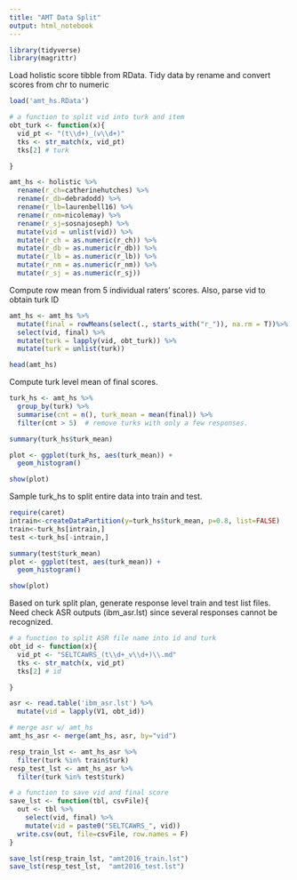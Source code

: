 ```yaml
---
title: "AMT Data Split"
output: html_notebook
---
```


```r
library(tidyverse)
library(magrittr)
```

Load holistic score tibble from RData. Tidy data by rename and convert scores from chr to numeric 

```r
load('amt_hs.RData')

# a function to split vid into turk and item
obt_turk <- function(x){
  vid_pt <- "(t\\d+)_(v\\d+)"
  tks <- str_match(x, vid_pt)
  tks[2] # turk

}

amt_hs <- holistic %>%
  rename(r_ch=catherinehutches) %>%
  rename(r_db=debradodd) %>%
  rename(r_lb=laurenbell16) %>%
  rename(r_nm=nicolemay) %>%
  rename(r_sj=sosnajoseph) %>%
  mutate(vid = unlist(vid)) %>%
  mutate(r_ch = as.numeric(r_ch)) %>%
  mutate(r_db = as.numeric(r_db)) %>%
  mutate(r_lb = as.numeric(r_lb)) %>%
  mutate(r_nm = as.numeric(r_nm)) %>%
  mutate(r_sj = as.numeric(r_sj)) 
```

Compute row mean from 5 individual raters' scores. Also, parse vid to obtain turk ID

```r
amt_hs <- amt_hs %>%
  mutate(final = rowMeans(select(., starts_with("r_")), na.rm = T))%>%
  select(vid, final) %>%
  mutate(turk = lapply(vid, obt_turk)) %>%
  mutate(turk = unlist(turk))

head(amt_hs)

```

Compute turk level mean of final scores.
```r
turk_hs <- amt_hs %>%
  group_by(turk) %>% 
  summarise(cnt = n(), turk_mean = mean(final)) %>%
  filter(cnt > 5)  # remove turks with only a few responses.

summary(turk_hs$turk_mean)

plot <- ggplot(turk_hs, aes(turk_mean)) +
  geom_histogram()

show(plot)
```

Sample turk_hs to split entire data into train and test.
```r
require(caret)
intrain<-createDataPartition(y=turk_hs$turk_mean, p=0.8, list=FALSE)
train<-turk_hs[intrain,]
test <-turk_hs[-intrain,]

summary(test$turk_mean)
plot <- ggplot(test, aes(turk_mean)) +
  geom_histogram()

show(plot)
```

Based on turk split plan, generate response level train and test list files. Need check ASR outputs (ibm_asr.lst) since several responses cannot be recognized.

```r
# a function to split ASR file name into id and turk
obt_id <- function(x){
  vid_pt <- "SELTCAWRS_(t\\d+_v\\d+)\\.md"
  tks <- str_match(x, vid_pt)
  tks[2] # id

}

asr <- read.table('ibm_asr.lst') %>%
  mutate(vid = lapply(V1, obt_id))

# merge asr w/ amt_hs
amt_hs_asr <- merge(amt_hs, asr, by="vid")

resp_train_lst <- amt_hs_asr %>%
  filter(turk %in% train$turk)
resp_test_lst <- amt_hs_asr %>%
  filter(turk %in% test$turk)

# a function to save vid and final score 
save_lst <- function(tbl, csvFile){
  out <- tbl %>%
    select(vid, final) %>%
    mutate(vid = paste0("SELTCAWRS_", vid))
  write.csv(out, file=csvFile, row.names = F)
}

save_lst(resp_train_lst, "amt2016_train.lst")
save_lst(resp_test_lst,  "amt2016_test.lst")
```